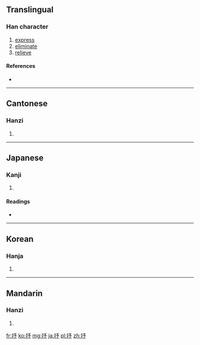 ==Translingual==

===Han character===
{{Han char|rn=64|rad=手|as=04|sn=7|four=5702<sub>2</sub>|canj=手弓戈弓 (QNIN)}}

# [[express]]
# [[eliminate]]
# [[relieve]]

====References====
* {{Han ref|kx=0421.100|dkj=11884|dj=0768.100|hdz=31846.040|uh=6292|ud=25234|bh=A7E7|bd=42983}}

----

==Cantonese==

===Hanzi===
{{yue-hanzi|jyut=|y=syu1}}

# {{defn|lang=yue|sort=手04}}

----

==Japanese==

===Kanji===
{{ja-kanji|grade=|rs=手04}}

# {{defn|lang=ja|sort=手04}}

====Readings====
* {{ja-readings|on=[[じょ]] (jo), [[しょ]] (sho)|kun=[[くむ]] (kumu), [[のべる]] (noberu)}}

----

==Korean==

===Hanja===
{{ko-hanja|hangeul=[[서]], [[저]]|eumhun=|rv=seo, jeo|mr=sŏ, chŏ|y=se, ce}}

# {{defn|lang=ko|sort=手04}}

----

==Mandarin==

===Hanzi===
{{cmn-hanzi|pin=[[shū]] ([[shu1]])|wg=shu<sup>1</sup>}}

# {{defn|lang=cmn|sort=手04}}

[[fr:抒]]
[[ko:抒]]
[[mg:抒]]
[[ja:抒]]
[[pl:抒]]
[[zh:抒]]